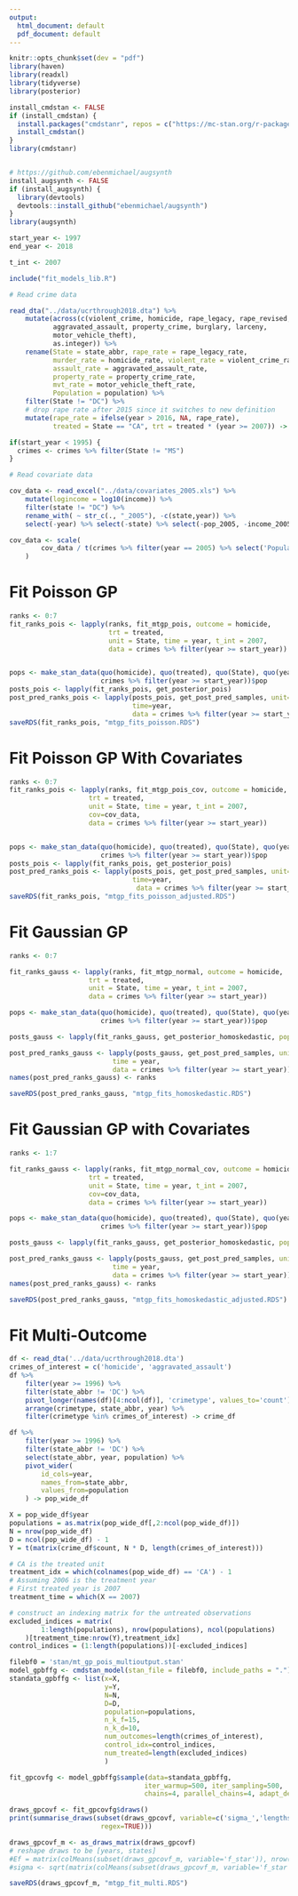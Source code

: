 ```yaml
---
output:
  html_document: default
  pdf_document: default
---
```

```r
knitr::opts_chunk$set(dev = "pdf")
library(haven)
library(readxl)
library(tidyverse)
library(posterior)

install_cmdstan <- FALSE
if (install_cmdstan) {
  install.packages("cmdstanr", repos = c("https://mc-stan.org/r-packages/", getOption("repos")))
  install_cmdstan()
}
library(cmdstanr)


# https://github.com/ebenmichael/augsynth
install_augsynth <- FALSE
if (install_augsynth) {
  library(devtools)
  devtools::install_github("ebenmichael/augsynth")
}
library(augsynth)
```


```r

start_year <- 1997
end_year <- 2018

t_int <- 2007

include("fit_models_lib.R")

# Read crime data

read_dta("../data/ucrthrough2018.dta") %>%
    mutate(across(c(violent_crime, homicide, rape_legacy, rape_revised, robbery,
           aggravated_assault, property_crime, burglary, larceny,
           motor_vehicle_theft),
           as.integer)) %>%
    rename(State = state_abbr, rape_rate = rape_legacy_rate, 
           murder_rate = homicide_rate, violent_rate = violent_crime_rate,
           assault_rate = aggravated_assault_rate,
           property_rate = property_crime_rate,
           mvt_rate = motor_vehicle_theft_rate, 
           Population = population) %>%
    filter(State != "DC") %>%
    # drop rape rate after 2015 since it switches to new definition
    mutate(rape_rate = ifelse(year > 2016, NA, rape_rate),
           treated = State == "CA", trt = treated * (year >= 2007)) -> crimes

if(start_year < 1995) {
  crimes <- crimes %>% filter(State != "MS")
}

# Read covariate data

cov_data <- read_excel("../data/covariates_2005.xls") %>%
    mutate(logincome = log10(income)) %>%
    filter(state != "DC") %>%
    rename_with( ~ str_c(., "_2005"), -c(state,year)) %>%
    select(-year) %>% select(-state) %>% select(-pop_2005, -income_2005)

cov_data <- scale(
        cov_data / t(crimes %>% filter(year == 2005) %>% select('Population') / 1e5 )
    )

```


# Fit Poisson GP

```r

ranks <- 0:7
fit_ranks_pois <- lapply(ranks, fit_mtgp_pois, outcome = homicide,
                         trt = treated,
                         unit = State, time = year, t_int = 2007,
                         data = crimes %>% filter(year >= start_year))


pops <- make_stan_data(quo(homicide), quo(treated), quo(State), quo(year), 2007,
                       crimes %>% filter(year >= start_year))$pop
posts_pois <- lapply(fit_ranks_pois, get_posterior_pois)
post_pred_ranks_pois <- lapply(posts_pois, get_post_pred_samples, unit=State, 
                               time=year,
                               data = crimes %>% filter(year >= start_year))
saveRDS(fit_ranks_pois, "mtgp_fits_poisson.RDS")


```
# Fit Poisson GP With Covariates

```r

ranks <- 0:7
fit_ranks_pois <- lapply(ranks, fit_mtgp_pois_cov, outcome = homicide,
                    trt = treated,
                    unit = State, time = year, t_int = 2007,
                    cov=cov_data,
                    data = crimes %>% filter(year >= start_year))


pops <- make_stan_data(quo(homicide), quo(treated), quo(State), quo(year), 2007,
                       crimes %>% filter(year >= start_year))$pop
posts_pois <- lapply(fit_ranks_pois, get_posterior_pois)
post_pred_ranks_pois <- lapply(posts_pois, get_post_pred_samples, unit=State, 
                               time=year,
                                data = crimes %>% filter(year >= start_year))
saveRDS(fit_ranks_pois, "mtgp_fits_poisson_adjusted.RDS")
```

# Fit Gaussian GP

```r

ranks <- 0:7

fit_ranks_gauss <- lapply(ranks, fit_mtgp_normal, outcome = homicide,
                    trt = treated,
                    unit = State, time = year, t_int = 2007,
                    data = crimes %>% filter(year >= start_year))

pops <- make_stan_data(quo(homicide), quo(treated), quo(State), quo(year), 2007,
                       crimes %>% filter(year >= start_year))$pop

posts_gauss <- lapply(fit_ranks_gauss, get_posterior_homoskedastic, pops = pops)

post_pred_ranks_gauss <- lapply(posts_gauss, get_post_pred_samples, unit = State,
                          time = year,
                          data = crimes %>% filter(year >= start_year))
names(post_pred_ranks_gauss) <- ranks

saveRDS(post_pred_ranks_gauss, "mtgp_fits_homoskedastic.RDS")
```

# Fit Gaussian GP with Covariates

```r
ranks <- 1:7

fit_ranks_gauss <- lapply(ranks, fit_mtgp_normal_cov, outcome = homicide,
                    trt = treated,
                    unit = State, time = year, t_int = 2007,
                    cov=cov_data,
                    data = crimes %>% filter(year >= start_year))

pops <- make_stan_data(quo(homicide), quo(treated), quo(State), quo(year), 2007,
                       crimes %>% filter(year >= start_year))$pop

posts_gauss <- lapply(fit_ranks_gauss, get_posterior_homoskedastic, pops = pops)

post_pred_ranks_gauss <- lapply(posts_gauss, get_post_pred_samples, unit = State,
                          time = year,
                          data = crimes %>% filter(year >= start_year))
names(post_pred_ranks_gauss) <- ranks

saveRDS(post_pred_ranks_gauss, "mtgp_fits_homoskedastic_adjusted.RDS")
```

# Fit Multi-Outcome 

```r
df <- read_dta('../data/ucrthrough2018.dta')
crimes_of_interest = c('homicide', 'aggravated_assault')
df %>%
    filter(year >= 1996) %>%
    filter(state_abbr != 'DC') %>%
    pivot_longer(names(df)[4:ncol(df)], 'crimetype', values_to='count') %>%
    arrange(crimetype, state_abbr, year) %>%
    filter(crimetype %in% crimes_of_interest) -> crime_df

df %>%
    filter(year >= 1996) %>%
    filter(state_abbr != 'DC') %>%
    select(state_abbr, year, population) %>%
    pivot_wider(
        id_cols=year,
        names_from=state_abbr,
        values_from=population
    ) -> pop_wide_df

X = pop_wide_df$year
populations = as.matrix(pop_wide_df[,2:ncol(pop_wide_df)])
N = nrow(pop_wide_df)
D = ncol(pop_wide_df) - 1
Y = t(matrix(crime_df$count, N * D, length(crimes_of_interest)))

# CA is the treated unit
treatment_idx = which(colnames(pop_wide_df) == 'CA') - 1
# Assuming 2006 is the treatment year
# First treated year is 2007
treatment_time = which(X == 2007)

# construct an indexing matrix for the untreated observations
excluded_indices = matrix(
        1:length(populations), nrow(populations), ncol(populations)
    )[treatment_time:nrow(Y),treatment_idx]
control_indices = (1:length(populations))[-excluded_indices]

filebf0 = 'stan/mt_gp_pois_multioutput.stan'
model_gpbffg <- cmdstan_model(stan_file = filebf0, include_paths = ".")
standata_gpbffg <- list(x=X,
                        y=Y,
                        N=N,
                        D=D,
                        population=populations,
                        n_k_f=15,
                        n_k_d=10,
                        num_outcomes=length(crimes_of_interest),
                        control_idx=control_indices,
                        num_treated=length(excluded_indices)
                        )

fit_gpcovfg <- model_gpbffg$sample(data=standata_gpbffg,
                                  iter_warmup=500, iter_sampling=500,
                                  chains=4, parallel_chains=4, adapt_delta=0.9, max_treedepth = 13)

draws_gpcovf <- fit_gpcovfg$draws()
print(summarise_draws(subset(draws_gpcovf, variable=c('sigma_','lengthscale_', 'f_'),
                       regex=TRUE)))

draws_gpcovf_m <- as_draws_matrix(draws_gpcovf)
# reshape draws to be [years, states]
#Ef = matrix(colMeans(subset(draws_gpcovf_m, variable='f_star')), nrow(Y), ncol(Y))
#sigma <- sqrt(matrix(colMeans(subset(draws_gpcovf_m, variable='f_star')), nrow(Y), ncol(Y)))

saveRDS(draws_gpcovf_m, "mtgp_fit_multi.RDS")
```
